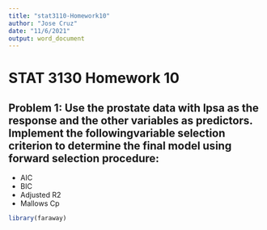 ```yaml
---
title: "stat3110-Homework10"
author: "Jose Cruz"
date: "11/6/2021"
output: word_document
---
```



# STAT 3130 Homework 10 

## Problem 1: Use the prostate data with lpsa as the response and the other variables as predictors. Implement the followingvariable selection criterion to determine the final model using forward selection procedure:

- AIC
- BIC
- Adjusted R2
- Mallows Cp


```r

library(faraway)




```